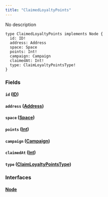 ```yaml
---
title: "ClaimedLoyaltyPoints"
---
```


No description

```
type ClaimedLoyaltyPoints implements Node {
  id: ID!
  address: Address
  space: Space
  points: Int!
  campaign: Campaign
  claimedAt: Int!
  type: ClaimLoyaltyPointsType!
}

```

### Fields[](#fields "Direct link to heading")

#### `id` ([ID](/developer/graphql-api/references/scalars/id))[](#id-id "Direct link to heading")

#### `address` ([Address](/developer/graphql-api/references/objects/address))[](#address-address "Direct link to heading")

#### `space` ([Space](/developer/graphql-api/references/objects/space))[](#space-space "Direct link to heading")

#### `points` ([Int](/developer/graphql-api/references/scalars/int))[](#points-int "Direct link to heading")

#### `campaign` ([Campaign](/developer/graphql-api/references/objects/campaign))[](#campaign-campaign "Direct link to heading")

#### `claimedAt` ([Int](/developer/graphql-api/references/scalars/int))[](#claimedat-int "Direct link to heading")

#### `type` ([ClaimLoyaltyPointsType](/developer/graphql-api/references/enums/claim-loyalty-points-type))[](#type-claimloyaltypointstype "Direct link to heading")

### Interfaces[](#interfaces "Direct link to heading")

#### [Node](/developer/graphql-api/references/interfaces/node)[](#node "Direct link to heading")